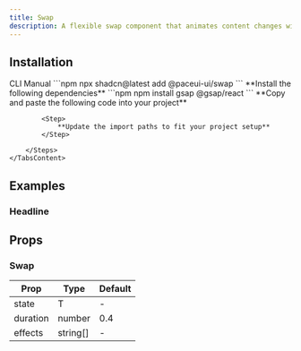 ```yaml
---
title: Swap
description: A flexible swap component that animates content changes with smooth customizable transition effects.
---
```


<DemoCodePreview
    path="demo/components/swap/default.tsx"
    v0Link="/gsap/swap"
/>

## Installation

<Tabs defaultValue="cli">
    <TabsList>
        <TabsTrigger value="cli">CLI</TabsTrigger>
        <TabsTrigger value="manual">Manual</TabsTrigger>
    </TabsList>
    <TabsContent value="cli">
        ```npm
        npx shadcn@latest add @paceui-ui/swap
        ```
    </TabsContent>
    <TabsContent value="manual">
        <Steps>
            <Step>
                **Install the following dependencies**
            </Step>
            ```npm
            npm install gsap @gsap/react
            ```
            <Step>
                **Copy and paste the following code into your project**
            </Step>
            <CodePreview path='components/gsap/swap.tsx' collapsible></CodePreview>

            <Step>
                **Update the import paths to fit your project setup**
            </Step>

        </Steps>
    </TabsContent>
</Tabs>

## Examples

### Headline

<DemoCodePreview
    path="demo/components/swap/headline.tsx"
    v0Link="/gsap/swap"
/>

## Props

### Swap

| Prop     | Type     | Default |
|----------|----------|---------|
| state    | T        | -       |
| duration | number   | 0.4     |
| effects  | string[] | -       |
